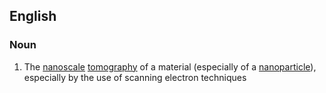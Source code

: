 ==English==

===Noun===
{{wikipedia}}
{{en-noun|-}}

# {{context|physics|chemistry}} The [[nanoscale]] [[tomography]] of a material (especially of a [[nanoparticle]]), especially by the use of scanning electron techniques